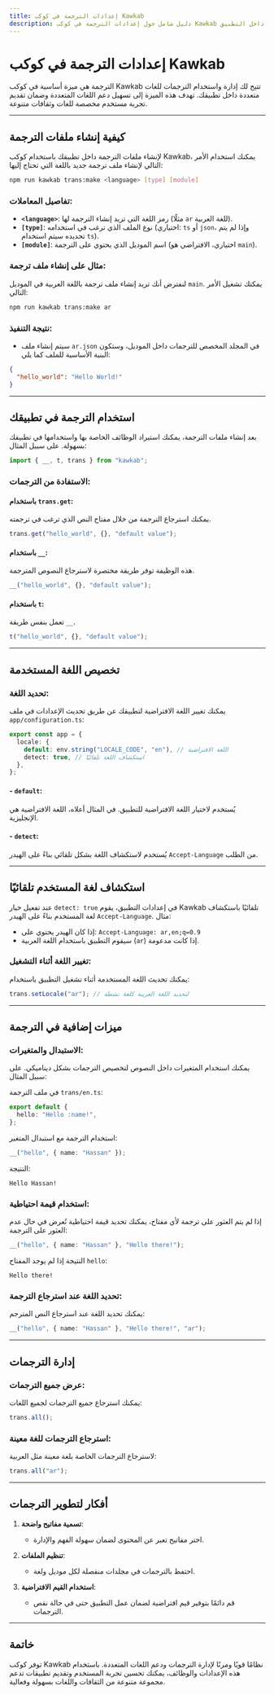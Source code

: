 ```yaml
---
title: إعدادات الترجمة في كوكب Kawkab
description: دليل شامل حول إعدادات الترجمة في كوكب Kawkab وكيفية إنشاء ملفات الترجمة واستخدامها داخل التطبيق.
---
```


# إعدادات الترجمة في كوكب Kawkab

الترجمة هي ميزة أساسية في كوكب Kawkab تتيح لك إدارة واستخدام الترجمات للغات متعددة داخل تطبيقك. تهدف هذه الميزة إلى تسهيل دعم اللغات المتعددة وضمان تقديم تجربة مستخدم مخصصة للغات وثقافات متنوعة.

---

## كيفية إنشاء ملفات الترجمة

لإنشاء ملفات الترجمة داخل تطبيقك باستخدام كوكب Kawkab، يمكنك استخدام الأمر التالي لإنشاء ملف ترجمة جديد باللغة التي تحتاج إليها:

```bash
npm run kawkab trans:make <language> [type] [module]
```

### تفاصيل المعاملات:

- **`<language>`**: رمز اللغة التي تريد إنشاء الترجمة لها (مثلًا `ar` للغة العربية).
- **`[type]`**: نوع الملف الذي ترغب في استخدامه (اختياري: `ts` أو `json`، وإذا لم يتم تحديده سيتم استخدام `ts`).
- **`[module]`**: اسم الموديل الذي يحتوي على الترجمة (اختياري، الافتراضي هو `main`).

### مثال على إنشاء ملف ترجمة:

لنفترض أنك تريد إنشاء ملف ترجمة باللغة العربية في الموديل `main`. يمكنك تشغيل الأمر التالي:

```bash
npm run kawkab trans:make ar
```

### نتيجة التنفيذ:

- سيتم إنشاء ملف `ar.json` في المجلد المخصص للترجمات داخل الموديل، وستكون البنية الأساسية للملف كما يلي:

```json
{
  "hello_world": "Hello World!"
}
```

---

## استخدام الترجمة في تطبيقك

بعد إنشاء ملفات الترجمة، يمكنك استيراد الوظائف الخاصة بها واستخدامها في تطبيقك بسهولة. على سبيل المثال:

```ts
import { __, t, trans } from "kawkab";
```

### الاستفادة من الترجمات:

#### باستخدام `trans.get`:
يمكنك استرجاع الترجمة من خلال مفتاح النص الذي ترغب في ترجمته.

```ts
trans.get("hello_world", {}, "default value");
```

#### باستخدام `__`:
هذه الوظيفة توفر طريقة مختصرة لاسترجاع النصوص المترجمة.

```ts
__("hello_world", {}, "default value");
```

#### باستخدام `t`:
تعمل بنفس طريقة `__`.

```ts
t("hello_world", {}, "default value");
```

---

## تخصيص اللغة المستخدمة

### تحديد اللغة:

يمكنك تغيير اللغة الافتراضية لتطبيقك عن طريق تحديث الإعدادات في ملف `app/configuration.ts`:

```ts
export const app = {
  locale: {
    default: env.string("LOCALE_CODE", "en"), // اللغة الافتراضية
    detect: true, // استكشاف اللغة تلقائيًا
  },
};
```

#### - **`default`**:
يُستخدم لاختيار اللغة الافتراضية للتطبيق. في المثال أعلاه، اللغة الافتراضية هي الإنجليزية.

#### - **`detect`**:
يُستخدم لاستكشاف اللغة بشكل تلقائي بناءً على الهيدر `Accept-Language` من الطلب.

---

## استكشاف لغة المستخدم تلقائيًا

عند تفعيل خيار `detect: true` في إعدادات التطبيق، يقوم Kawkab تلقائيًا باستكشاف لغة المستخدم بناءً على الهيدر `Accept-Language`. مثال:

- إذا كان الهيدر يحتوي على: `Accept-Language: ar,en;q=0.9`
- سيقوم التطبيق باستخدام اللغة العربية (`ar`) إذا كانت مدعومة.

### تغيير اللغة أثناء التشغيل:

يمكنك تحديث اللغة المستخدمة أثناء تشغيل التطبيق باستخدام:

```ts
trans.setLocale("ar"); // لتحديد اللغة العربية كلغة نشطة
```

---

## ميزات إضافية في الترجمة

### الاستبدال والمتغيرات:

يمكنك استخدام المتغيرات داخل النصوص لتخصيص الترجمات بشكل ديناميكي. على سبيل المثال:

في ملف الترجمة `trans/en.ts`:

```ts
export default {
  hello: "Hello :name!",
};
```

استخدام الترجمة مع استبدال المتغير:

```ts
__("hello", { name: "Hassan" });
```

النتيجة:

```
Hello Hassan!
```

### استخدام قيمة احتياطية:

إذا لم يتم العثور على ترجمة لأي مفتاح، يمكنك تحديد قيمة احتياطية تُعرض في حال عدم العثور على الترجمة:

```ts
__("hello", { name: "Hassan" }, "Hello there!");
```

النتيجة إذا لم يوجد المفتاح `hello`:

```
Hello there!
```

### تحديد اللغة عند استرجاع الترجمة:

يمكنك تحديد اللغة عند استرجاع النص المترجم:

```ts
__("hello", { name: "Hassan" }, "Hello there!", "ar");
```

---

## إدارة الترجمات

### عرض جميع الترجمات:

يمكنك استرجاع جميع الترجمات لجميع اللغات:

```ts
trans.all();
```

### استرجاع الترجمات للغة معينة:

لاسترجاع الترجمات الخاصة بلغة معينة مثل العربية:

```ts
trans.all("ar");
```

---

## أفكار لتطوير الترجمات

1. **تسمية مفاتيح واضحة**:
   - اختر مفاتيح تعبر عن المحتوى لضمان سهولة الفهم والإدارة.

2. **تنظيم الملفات**:
   - احتفظ بالترجمات في مجلدات منفصلة لكل موديل ولغة.

3. **استخدام القيم الافتراضية**:
   - قم دائمًا بتوفير قيم افتراضية لضمان عمل التطبيق حتى في حالة نقص الترجمات.

---

## خاتمة

توفر كوكب Kawkab نظامًا قويًا ومرنًا لإدارة الترجمات ودعم اللغات المتعددة. باستخدام هذه الإعدادات والوظائف، يمكنك تحسين تجربة المستخدم وتقديم تطبيقات تدعم مجموعة متنوعة من الثقافات واللغات بسهولة وفعالية.